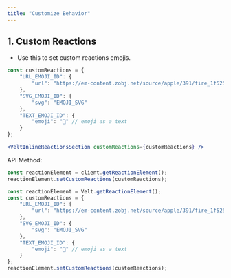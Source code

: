 ```yaml
---
title: "Customize Behavior"
---
```


## 1. Custom Reactions

- Use this to set custom reactions emojis.

<Tabs>
<Tab title="React / Next.js">

```jsx
const customReactions = {
    "URL_EMOJI_ID": {
        "url": "https://em-content.zobj.net/source/apple/391/fire_1f525.png"
    },
    "SVG_EMOJI_ID": {
        "svg": "EMOJI_SVG"
    },
    "TEXT_EMOJI_ID": {
        "emoji": "🤣" // emoji as a text
    }
};

<VeltInlineReactionsSection customReactions={customReactions} />
```

API Method:
```jsx
const reactionElement = client.getReactionElement();
reactionElement.setCustomReactions(customReactions);
```
</Tab>

<Tab title="HTML / Other Frameworks">

```jsx
const reactionElement = Velt.getReactionElement();
const customReactions = {
    "URL_EMOJI_ID": {
        "url": "https://em-content.zobj.net/source/apple/391/fire_1f525.png"
    },
    "SVG_EMOJI_ID": {
        "svg": "EMOJI_SVG"
    },
    "TEXT_EMOJI_ID": {
        "emoji": "🤣" // emoji as a text
    }
};
reactionElement.setCustomReactions(customReactions);
```
</Tab>
</Tabs>